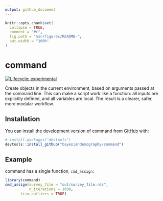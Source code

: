 ```yaml
---
output: github_document
---
```


<!-- README.md is generated from README.Rmd. Please edit that file -->

```r
knitr::opts_chunk$set(
  collapse = TRUE,
  comment = "#>",
  fig.path = "man/figures/README-",
  out.width = "100%"
)
```

# command

<!-- badges: start -->
[![Lifecycle: experimental](https://img.shields.io/badge/lifecycle-experimental-orange.svg)](https://lifecycle.r-lib.org/articles/stages.html#experimental)
<!-- badges: end -->

Create objects in the current environment, based on arguments passed at the command line. This can make a script work like a function: all inputs are explicitly defined, and all variables are local. The result is a clearer, safer, more modular workflow.

## Installation

You can install the development version of command from [GitHub](https://github.com/) with:

``` r
# install.packages("devtools")
devtools::install_github("bayesiandemography/command")
```

## Example

command has a single function, `cmd_assign`:

```r
library(command)
cmd_assign(survey_file = "out/survey_file.rds",
           n_iterations = 1000,
	   trim_outliers = TRUE)
```
